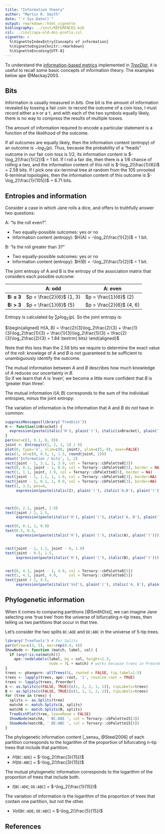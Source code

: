 ```yaml
---
title: "Information theory"
author: "Martin R. Smith"
date: "`r Sys.Date()`"
output: rmarkdown::html_vignette
bibliography: ../inst/REFERENCES.bib
csl: ../inst/apa-old-doi-prefix.csl
vignette: >
  %\VignetteIndexEntry{Concepts of information}
  %\VignetteEngine{knitr::rmarkdown}
  %\VignetteEncoding{UTF-8}
---
```


To understand the [information-based metrics](Generalized-RF.html) implemented
in [_TreeDist_](Using-TreeDist.html), it is useful to recall some basic concepts
of information theory.  The examples below ape @Mackay2003.

## Bits

Information is usually measured in _bits_.  One bit is the amount of information
revealed by tossing a fair coin: to record the outcome of a coin toss, I must
record either a `H` or a `T`, and with each of the two symbols equally likely,
there is no way to compress the results of multiple tosses.

The amount of information required to encode a particular statement is a 
function of the likelihood of the outcome.  

If all outcomes are equally likely, then the information content (entropy) of
an outcome is $-log_2(p)$.  Thus, because the probability of a 
"heads" outcome in our fair coin toss is $1/2$, its information content is
$-\log_2(\frac{1}{2})$ = 1 bit.  If I roll a fair die, then there is a $1/6$ chance of 
rolling a two, and the information content of this roll is 
$-\log_2(\frac{1}{6})$ = 2.58 bits.
If I pick one six-terminal tree at random from the 105 unrooted
6-terminal topologies, then the information content of this outcome is
$-\log_2(\frac{1}{105})$ = 6.71 bits.


## Entropies and information

Consider a case in which Jane rolls a dice, and offers to truthfully answer
two questions:

A: "Is the roll even?".

- Two equally-possible outcomes: yes or no
- Information content (entropy): $H(A) = -\log_2(\frac{1}{2})$ = 1 bit.

B: "Is the roll greater than 3?"

- Two equally-possible outcomes: yes or no
- Information content (entropy): $H(B) = -\log_2(\frac{1}{2})$ = 1 bit.


The joint entropy of A and B is the entropy of the association 
matrix that considers each possible outcome:

 &nbsp;        | A: odd                   | A: even
-------------- | ------------------------ | -----
**B: &le; 3**  | $p = \frac{2}{6}$ (1, 3) | $p = \frac{1}{6}$ (2) |
**B: > 3**     | $p = \frac{1}{6}$ (5)    | $p = \frac{2}{6}$ (4, 6) |


Entropy is calculated by $\sum{p \log_2(p)}$. 
So the joint entropy is:

$\begin{aligned}
H(A, B) = \frac{2}{3}\log_2\frac{2}{3} + \frac{1}{3}\log_2\frac{1}{3} + \frac{1}{3}\log_2\frac{1}{3} + \frac{2}{3}\log_2\frac{2}{3} = 1.84 \textrm{ bits}
\end{aligned}$
 

Note that this less than the 2.58 bits we require to determine the  exact value
of the roll: knowlege of _A_ and _B_ is not guaranteed to be sufficient to
unambiguously identify the outcome.


The mutual information between _A_ and _B_ describes how much knowledge of _A_ 
reduces our uncertainty in _B_.  
So if we learn that _A_ is 'even', we become a little more confident
that _B_ is 'greater than three'. 

The mutual information $I(A;B)$ corresponds to the sum of the individual entropies,
minus the joint entropy:

\begin{aligned}
I(A;B) = H(A) + H(B) - H(A, B)
\end{aligned}



The variation of information is the information that _A_ and _B_ do _not_ have
in common:

\begin{aligned}
VoI(A, B) = H(A, B) - I(A;B)
\end{aligned}


```r
suppressMessages(library('TreeDist'))
H <- function(inBracket) {
  expression(paste(italic('H'), plain('('), italic(inBracket), plain(')')))
}
par(mar=c(3, 0.1, 0, 0))
joint <- Entropy(c(1, 2, 1, 2) / 6)
plot(0, type='n', xlim=c(0, joint), ylim=c(5, 0), axes=FALSE)
axis(1, at=c(0, 0.5, 1, 1.5, round(joint, 2)))
mtext('Information / bits', 1, 2)
rect(joint - 1, 3.1, 1, 3.9, col = Ternary::cbPalette8[3])
rect(0, 0.1, joint - 1, 0.9, col = Ternary::cbPalette8[5], border = NA)
rect(1, 1.1, joint, 1.9, col = Ternary::cbPalette8[5], border = NA)
rect(joint - 1, 1.1, 1, 1.9, col = Ternary::cbPalette8[3], border=NA)
rect(joint - 1, 0.1, 1, 0.9, col = Ternary::cbPalette8[3], border=NA)
text(1, 3.5, pos=4,
     expression(paste(italic(I), plain('('), italic('A;B'), plain(')'))))



rect(0, 2.1, joint, 2.9)
text(joint / 2, 2.5, 
     expression(paste(italic('H'), plain('('), italic('A, B'), plain(')'))))

rect(0, 0.1, 1, 0.9)
text(0.5, 0.5, 
     expression(paste(italic('H'), plain('('), italic(A), plain(')'))))


rect(joint - 1, 1.1, joint - 0, 1.9)
text(joint - 0.5, 1.5, 
     expression(paste(italic('H'), plain('('), italic(B), plain(')'))))


rect(0, 4.1, joint - 1, 4.9, col = Ternary::cbPalette8[5])
rect(1, 4.1, joint, 4.9,     col = Ternary::cbPalette8[5])
text(joint / 2, 4.5, 
     expression(paste(italic('VoI'), plain('('), italic('A, B'), plain(')'))))


```

## Phylogenetic information

When it comes to comparing partitions [@SmithDist], we can imagine Jane 
selecting one 'true tree' from the universe of bifurcating _n_-tip trees, then
telling us two partitions that occur in that tree.  

Let's consider the two splits `BC:ADE` and `DE:ABC` in the universe of 5-tip
trees.

```r
library('TreeTools') # For Splits
par(mfrow=c(3, 5), mar=rep(0.4, 4))
ShowNode <- function (match, label, col) {
  if (any(!is.na(match)))
    ape::nodelabels(label, bg = col, height=1.3,
                    node = 7L + match) # works because trees in Preorder
}
trees <- phangorn::allTrees(5L, rooted = FALSE, tip.label=1:5)
trees <- lapply(trees, ape::root, '1', resolve.root = TRUE)
trees <- lapply(trees, Preorder)
A <- as.Splits(c(FALSE, TRUE)[c(1, 2, 2, 1, 1)], tipLabels=trees)
B <- as.Splits(c(FALSE, TRUE)[c(1, 1, 1, 2, 2)], tipLabels=trees)
for (tree in trees) {
  splits <- as.Splits(tree)
  matchA <- match.Splits(A, splits)
  matchB <- match.Splits(B, splits)
  TreeDistPlot(tree, leaveRoom = FALSE)
  ShowNode(matchA, ' BC:ADE ', col = Ternary::cbPalette15[3])
  ShowNode(matchB, ' DE:ABC ', col = Ternary::cbPalette15[5])
}
```

The phylogenetic information content [_sensu_ @Steel2006] of each partition 
corresponds to the logarithm of the proportion of bifurcating _n_-tip trees that
include that partition.

- _H_(`BC:ADE`) = $-\log_2(\frac{3}{15})$
- _H_(`DE:ABC`) = $-\log_2(\frac{3}{15})$

The mutual phylogenetic information corresponds to the logarithm of the
proportion of trees that include both.

- _I_(`BC:ADE`; `DE:ABC`) = $-\log_2(\frac{1}{15})$

The variation of information is the logarithm of the proportion of trees that
contain one partition, but not the other.

- _VoI_(`BC:ADE`; `DE:ABC`) = $-\log_2(\frac{5}{15})$




<!--

Conditional entropy of A given B = 'yes':

- B = 'yes', so the roll was 4, 5 or 6.
- $p(\textrm{even}) = \frac{2}{3}$; $p(\textrm{odd}) = \frac{1}{3}$; 
- Conditional entropy = 
  $\frac{2}{3}\log_2\frac{2}{3} + \frac{1}{3}\log_2\frac{1}{3}$ = 0.92 bits
  
Conditional entropy of A given B = 'no':

- B = 'no', so the roll was 1, 2 or 3
- $p(\textrm{even}) = \frac{1}{3}$; $p(\textrm{odd}) = \frac{2}{3}$; 
- Conditional entropy = 
  $\frac{1}{3}\log_2\frac{1}{3} + \frac{2}{3}\log_2\frac{2}{3}$ = 0.92 bits
  
Conditional entropy of A given B:

- This is the average conditional entropy for each possible value of B:
  here, 0.92 bits.

Joint information of A and B: "Rolled even number greater than three"

- Two possible outcomes: 4 or 6.
- Joint information content: $-\log_2(2/6)$ = 1.58 bits.
-->

## References

